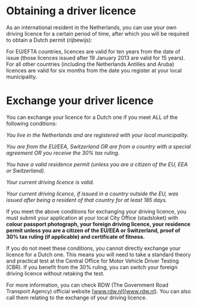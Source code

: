 
# Obtaining a driver licence
As an international resident in the Netherlands, you can use your own driving licence for a certain period of time, after which you will be required to obtain a Dutch permit (rijbewijs):

For EU/EFTA countries, licences are valid for ten years from the date of issue (those licences issued after 19 January 2013 are valid for 15 years). For all other countries (including the Netherlands Antilles and Aruba) licences are valid for six months from the date you register at your local municipality.
# Exchange your driver licence 
You can exchange your licence for a Dutch one if you meet ALL of the following conditions:

 *You live in the Netherlands and are registered with your local municipality.*

 *You are from the EU/EEA, Switzerland OR are from a country with a special agreement OR you receive the 30% tax ruling.*

 *You have a valid residence permit (unless you are a citizen of the EU, EEA or Switzerland).*

 *Your current driving licence is valid.*

 *Your current driving licence, if issued in a country outside the EU, was issued after being a resident of that country for at least 185 days.*

If you meet the above conditions for exchanging your driving licence, you must submit your application at your local City Office (stadsloket) with **colour passport photograph, your foreign driving licence, your residence permit unless you are a citizen of the EU/EEA or Switzerland, proof of 30% tax ruling (if applicable) and certificate of fitness.**  

<Callout>
  If you do not meet these conditions, you cannot directly exchange your licence for a Dutch one. This means you will need to take a standard theory and practical test at the Central Office for Motor Vehicle Driver Testing (CBR). If you benefit from the 30% ruling, you can switch your foreign driving licence without retaking the test.
</Callout> 

For more information, you can check RDW (The Government Road Transport Agency) official website [www.rdw.nl](www.rdw.nl). You can also call them relating to the exchange of your driving licence.
